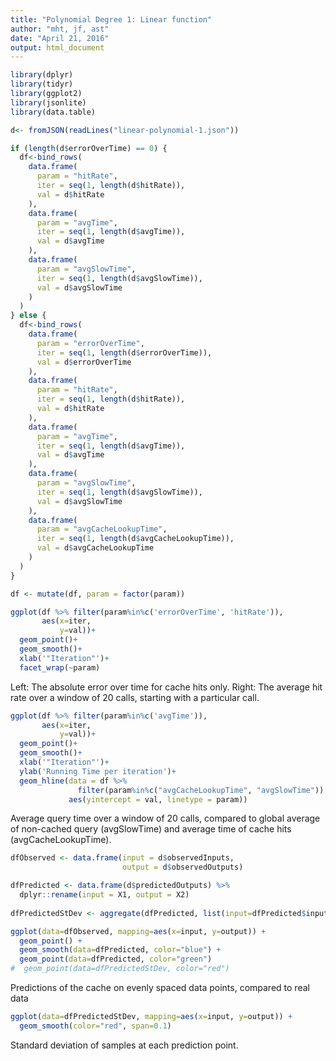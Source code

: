 ```yaml
---
title: "Polynomial Degree 1: Linear function"
author: "mht, jf, ast"
date: "April 21, 2016"
output: html_document
---
```


```r
library(dplyr)
library(tidyr)
library(ggplot2)
library(jsonlite)
library(data.table)

d<- fromJSON(readLines("linear-polynomial-1.json"))

if (length(d$errorOverTime) == 0) {
  df<-bind_rows(
    data.frame(
      param = "hitRate",
      iter = seq(1, length(d$hitRate)),
      val = d$hitRate
    ),
    data.frame(
      param = "avgTime",
      iter = seq(1, length(d$avgTime)),
      val = d$avgTime
    ),
    data.frame(
      param = "avgSlowTime",
      iter = seq(1, length(d$avgSlowTime)),
      val = d$avgSlowTime
    )
  )
} else {
  df<-bind_rows(
    data.frame(
      param = "errorOverTime",
      iter = seq(1, length(d$errorOverTime)),
      val = d$errorOverTime
    ),
    data.frame(
      param = "hitRate",
      iter = seq(1, length(d$hitRate)),
      val = d$hitRate
    ),
    data.frame(
      param = "avgTime",
      iter = seq(1, length(d$avgTime)),
      val = d$avgTime
    ),
    data.frame(
      param = "avgSlowTime",
      iter = seq(1, length(d$avgSlowTime)),
      val = d$avgSlowTime
    ),
    data.frame(
      param = "avgCacheLookupTime",
      iter = seq(1, length(d$avgCacheLookupTime)),
      val = d$avgCacheLookupTime
    )
  )
}

df <- mutate(df, param = factor(param))
```



```r
ggplot(df %>% filter(param%in%c('errorOverTime', 'hitRate')), 
       aes(x=iter,
           y=val))+
  geom_point()+
  geom_smooth()+
  xlab('"Iteration"')+
  facet_wrap(~param)

```

Left: The absolute error over time for cache hits only.
Right: The average hit rate over a window of 20 calls, starting with a particular call.

```r
ggplot(df %>% filter(param%in%c('avgTime')), 
       aes(x=iter,
           y=val))+
  geom_point()+
  geom_smooth()+
  xlab('"Iteration"')+
  ylab('Running Time per iteration')+
  geom_hline(data = df %>% 
               filter(param%in%c("avgCacheLookupTime", "avgSlowTime")),
             aes(yintercept = val, linetype = param))
```

Average query time over a window of 20 calls, compared to global average of non-cached query (avgSlowTime) and average time of cache hits (avgCacheLookupTime).

```r
dfObserved <- data.frame(input = d$observedInputs, 
                         output = d$observedOutputs)

dfPredicted <- data.frame(d$predictedOutputs) %>%
  dplyr::rename(input = X1, output = X2)
  
dfPredictedStDev <- aggregate(dfPredicted, list(input=dfPredicted$input), sd)

ggplot(data=dfObserved, mapping=aes(x=input, y=output)) +
  geom_point() +
  geom_smooth(data=dfPredicted, color="blue") +
  geom_point(data=dfPredicted, color="green")
#  geom_point(data=dfPredictedStDev, color="red")
```

Predictions of the cache on evenly spaced data points, compared to real data

```r
ggplot(data=dfPredictedStDev, mapping=aes(x=input, y=output)) +
  geom_smooth(color="red", span=0.1)
```

Standard deviation of samples at each prediction point.
